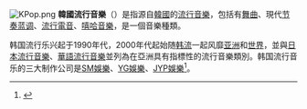 [[File:KPop.png|frameless]]
'''韓國流行音樂'''（{{lang-en|K-POP}}）是指源自[[韓國|韓國]]的[[流行音樂|流行音樂]]，包括有[[舞曲|舞曲]]、現代[[节奏蓝调|节奏蓝调]]、[[流行電音|流行電音]]、[[嘻哈音樂|嘻哈音樂]]，是一個音樂種類。

韩国流行乐兴起于1990年代，2000年代起始随[[韩流|韩流]]一起风靡[[亚洲|亚洲]]和[[世界|世界]]，並與[[日本流行音樂|日本流行音樂]]、[[華語流行音樂|華語流行音樂]]並列為在亞洲具有指標性的流行音樂類別。韩国流行音乐的三大制作公司是[[SM娛樂|SM娛樂]]、[[YG娛樂|YG娛樂]]、[[JYP娛樂|JYP娛樂]]<ref name="big3">{{cite web|url=http://english.donga.com/srv/service.php3?biid=2011072657978|title=The big 3 of Korean pop music and entertainment|date=2011-07-26|publisher=The Dong-A Ilbo|accessdate=2012-02-05}}</ref>。